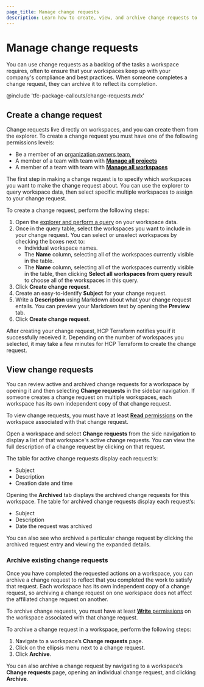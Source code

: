```yaml
---
page_title: Manage change requests
description: Learn how to create, view, and archive change requests to manage a backlog of actionable todos on workspaces.  
---
```


# Manage change requests

You can use change requests as a backlog of the tasks a workspace requires, often to ensure that your workspaces keep up with your company's compliance and best practices. When someone completes a change request, they can archive it to reflect its completion. 

@include 'tfc-package-callouts/change-requests.mdx'

## Create a change request
Change requests live directly on workspaces, and you can create them from the explorer. To create a change request you must have one of the following permissions levels:

* Be a member of an [organization owners team](terraform/cloud-docs/users-teams-organizations/permissions#organization-owners),  
*  A member of a team with team with [**Manage all projects**](/terraform/cloud-docs/users-teams-organizations/permissions#manage-all-projects)  
*  A member of a team with team with [**Manage all workspaces**](/terraform/cloud-docs/users-teams-organizations/permissions#manage-all-workspaces)

The first step in making a change request is to specify which workspaces you want to make the change request about. You can use the explorer to query workspace data, then select specific multiple workspaces to assign to your change request.

To create a change request, perform the following steps:

1. Open the [explorer and perform a query](/terraform/cloud-docs/workspaces/explorer) on your workspace data.   
1. Once in the query table, select the workspaces you want to include in your change request. You can select or unselect workspaces by checking the boxes next to:  
   * Individual workspace names.  
   * The **Name** column, selecting all of the workspaces currently visible in the table.  
   * The **Name** column, selecting all of the workspaces currently visible in the table, then clicking **Select all workspaces from query result** to choose all of the workspaces in this query.  
1. Click **Create change request**.  
1. Create an easy-to-identify **Subject** for your change request.  
1. Write a **Description** using Markdown about what your change request entails. You can preview your Markdown text by opening the **Preview** tab.  
1. Click **Create change request**. 

After creating your change request, HCP Terraform notifies you if it successfully received it. Depending on the number of workspaces you selected, it may take a few minutes for HCP Terraform to create the change request.

## View change requests

You can review active and archived change requests for a workspace by opening it and then selecting **Change requests** in the sidebar navigation. If someone creates a change request on multiple workspaces, each workspace has its own independent copy of that change request.

To view change requests, you must have at least [**Read** permissions](/terraform/cloud-docs/users-teams-organizations/permissions#read) on the workspace associated with that change request.  

Open a workspace and select **Change requests** from the side navigation to display a list of that workspace's active change requests. You can view the full description of a change request by clicking on that request.

The table for active change requests display each request’s:

* Subject  
* Description  
* Creation date and time

Opening the **Archived** tab displays the archived change requests for this workspace. The table for archived change requests display each request’s:

* Subject  
* Description  
* Date the request was archived

You can also see who archived a particular change request by clicking the archived request entry and viewing the expanded details.

### Archive existing change requests

Once you have completed the requested actions on a workspace, you can archive a change request to reflect that you completed the work to satisfy that request. Each workspace has its own independent copy of a change request, so archiving a change request on one workspace does not affect the affiliated change request on another. 

To archive change requests, you must have at least [**Write** permissions](/terraform/cloud-docs/users-teams-organizations/permissions#write) on the workspace associated with that change request.  

To archive a change request in a workspace, perform the following steps:

1. Navigate to a workspace’s **Change requests** page.  
1. Click on the ellipsis menu next to a change request.  
1. Click **Archive**.

You can also archive a change request by navigating to a workspace’s **Change requests** page, opening an individual change request, and clicking **Archive**.